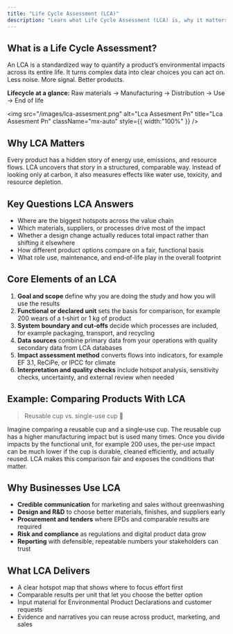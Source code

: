 ```yaml
---
title: "Life Cycle Assessment (LCA)"
description: "Learn what Life Cycle Assessment (LCA) is, why it matters, and how it helps measure and reduce environmental impacts across a product’s entire life cycle."
---
```


## What is a Life Cycle Assessment?

An LCA is a standardized way to quantify a product’s environmental impacts across its entire life. It turns complex data into clear choices you can act on. Less noise. More signal. Better products.

**Lifecycle at a glance:** Raw materials → Manufacturing → Distribution → Use → End of life

<img
  src="/images/lca-assesment.png"
  alt="Lca Assesment Pn"
  title="Lca Assesment Pn"
  className="mx-auto"
  style={{ width:"100%" }}
/>

## **Why LCA Matters**

Every product has a hidden story of energy use, emissions, and resource flows. LCA uncovers that story in a structured, comparable way. Instead of looking only at carbon, it also measures effects like water use, toxicity, and resource depletion.

## Key Questions LCA Answers

- Where are the biggest hotspots across the value chain
- Which materials, suppliers, or processes drive most of the impact
- Whether a design change actually reduces total impact rather than shifting it elsewhere
- How different product options compare on a fair, functional basis
- What role use, maintenance, and end‑of‑life play in the overall footprint

## Core Elements of an LCA

1. **Goal and scope** define why you are doing the study and how you will use the results
2. **Functional or declared unit** sets the basis for comparison, for example 200 wears of a t‑shirt or 1 kg of product
3. **System boundary and cut‑offs** decide which processes are included, for example packaging, transport, and recycling
4. **Data sources** combine primary data from your operations with quality secondary data from LCA databases
5. **Impact assessment method** converts flows into indicators, for example EF 3.1, ReCiPe, or IPCC for climate
6. **Interpretation and quality checks** include hotspot analysis, sensitivity checks, uncertainty, and external review when needed

## **Example: Comparing Products With LCA**

> Reusable cup vs. single-use cup 🥤

Imagine comparing a reusable cup and a single‑use cup. The reusable cup has a higher manufacturing impact but is used many times. Once you divide impacts by the functional unit, for example 200 uses, the per‑use impact can be much lower if the cup is durable, cleaned efficiently, and actually reused. LCA makes this comparison fair and exposes the conditions that matter.

## Why Businesses Use LCA

- **Credible communication** for marketing and sales without greenwashing
- **Design and R&D** to choose better materials, finishes, and suppliers early
- **Procurement and tenders** where EPDs and comparable results are required
- **Risk and compliance** as regulations and digital product data grow
- **Reporting** with defensible, repeatable numbers your stakeholders can trust

## What LCA Delivers

- A clear hotspot map that shows where to focus effort first
- Comparable results per unit that let you choose the better option
- Input material for Environmental Product Declarations and customer requests
- Evidence and narratives you can reuse across product, marketing, and sales